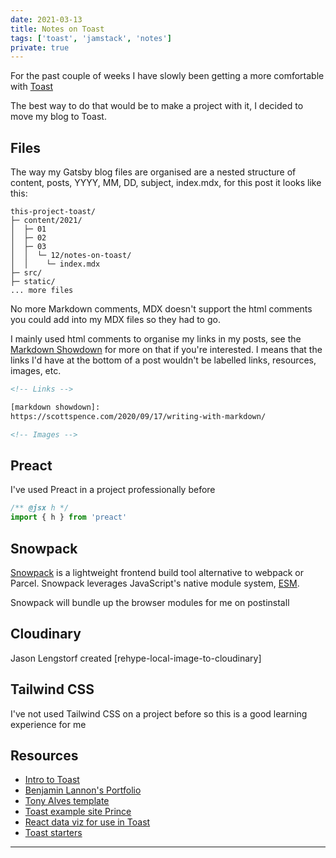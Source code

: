 ```yaml
---
date: 2021-03-13
title: Notes on Toast
tags: ['toast', 'jamstack', 'notes']
private: true
---
```


For the past couple of weeks I have slowly been getting a more
comfortable with [Toast]

The best way to do that would be to make a project with it, I decided
to move my blog to Toast.

## Files

The way my Gatsby blog files are organised are a nested structure of
content, posts, YYYY, MM, DD, subject, index.mdx, for this post it
looks like this:

```text
this-project-toast/
├─ content/2021/
│  ├─ 01
│  ├─ 02
│  ├─ 03
│  │  └─ 12/notes-on-toast/
│  │    └─ index.mdx
├─ src/
├─ static/
... more files
```

No more Markdown comments, MDX doesn't support the html comments you
could add into my MDX files so they had to go.

I mainly used html comments to organise my links in my posts, see the
[Markdown Showdown] for more on that if you're interested. I means
that the links I'd have at the bottom of a post wouldn't be labelled
links, resources, images, etc.

```html
<!-- Links -->

[markdown showdown]:
https://scottspence.com/2020/09/17/writing-with-markdown/

<!-- Images -->
```

## Preact

I've used Preact in a project professionally before

```jsx
/** @jsx h */
import { h } from 'preact'
```

## Snowpack

[Snowpack] is a lightweight frontend build tool alternative to webpack
or Parcel. Snowpack leverages JavaScript's native module system,
[ESM].

Snowpack will bundle up the browser modules for me on postinstall

## Cloudinary

Jason Lengstorf created [rehype-local-image-to-cloudinary]

## Tailwind CSS

I've not used Tailwind CSS on a project before so this is a good
learning experience for me

## Resources

- [Intro to Toast]
- [Benjamin Lannon's Portfolio]
- [Tony Alves template]
- [Toast example site Prince]
- [React data viz for use in Toast]
- [Toast starters]

---

[toast]: https://github.com/toastdotdev
[markdown showdown]:
  https://scottspence.com/2020/09/17/writing-with-markdown/
[intro to toast]: https://m-allanson-garden.netlify.app/intro-to-toast
[benjamin lannon's portfolio]: https://github.com/lannonbr/Portfolio
[tony alves template]: https://github.com/talves/toast-template
[toast example site prince]: https://github.com/maxcell/prince-toast
[react data viz for use in toast]: http://uber.github.io/react-vis/
[toast starters]: https://github.com/toastdotdev/starters
[snowpack]: https://www.snowpack.dev/
[esm]:
  https://developer.mozilla.org/en-US/docs/Web/JavaScript/Reference/Statements/import
